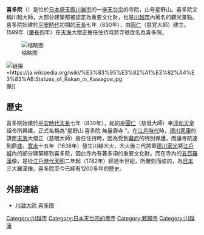'''喜多院'''（{{lang-ja|きたいん}}）是位於[[日本|日本]][[埼玉縣|埼玉縣]][[川越市|川越市]]的一座[[天台宗|天台宗]]的寺院，山号星野山。喜多院又稱川越大師，大部分建築都被認定為重要文化財，也是[[川越市|川越市]]內著名的觀光景點。喜多院始建於[[平安時代|平安時代]]初期的[[天長|天長]]七年（830年），由[[圓仁|圓仁]]（慈覚大師）建立。1599年（[[慶長|慶長]]四年）在[[天海|天海]]大僧正擔任住持時將寺號改名為喜多院。{{日本寺院|name=喜多院|img=File:Kawagoe Kitain temple main hall.jpg|img_capt=慈恵堂|image_width=260|nihongo=喜多院|hiragana=きたいん|romaji=|location={{JPN}}[[埼玉縣|埼玉縣]][[川越市|川越市]]小仙波町1-20-1|sangou='''星野山'''|section=[[天台宗|天台宗]]|god=[[阿彌陀如來|阿彌陀如來]]|found_year=[[淳和天皇|淳和天皇]][[天長|天長]]七年（[[830年|830年]]）|founder=[[淳和天皇|淳和天皇]]（勅願）、[[圓仁|圓仁]](開基)|official_name=星野山 無量壽寺 喜多院|alias=川越大師|struct=|title=[[關東三十六不動尊霊場|關東三十六不動]]28番|cultural_collection=客殿・書院・工匠屏幕折疊屏等展覽（重要文化財）<br />慈恵堂・多寶塔（縣指定有形文化財）}}

[[File:Kawagoe_Kitain_temple_belfry_gate.jpg|缩略图]]

[[File:Statues_of_Rakan_in_Kawagoe.jpg|链接=https://ja.wikipedia.org/wiki/%E3%83%95%E3%82%A1%E3%82%A4%E3%83%AB:Statues_of_Rakan_in_Kawagoe.jpg]]像]]

==歷史==
喜多院始建於[[平安時代|平安時代]][[天長|天長]]七年（830年），起初是[[圓仁|圓仁]]（慈覺大師）奉[[淳和天皇|淳和天皇]]詔令所興建。正式名稱為“星野山 喜多院 無量壽寺 ”。在[[江戶時代|江戶時代]]時，[[德川家康|德川家康]]的謀臣[[天海|天海]]大僧正（慈眼大師）擔任住持時，因為受到[[江戶幕府|幕府]]的特別保護，而讓寺院達到鼎盛。[[寬永|寬永]]十五年（1638年）發生川越大火，大火後三代將軍[[德川家光|德川家光]]將[[江戶城|江戶城]]內的部分建築移到喜多院，因此寺內有著多項的重要文化財。而在寺內的[[五百羅漢|五百羅漢]]像，是從[[江戶時代|江戶時代]][[天明|天明]]二年起（1782年）經過半世紀，所雕刻而成的，為[[日本|日本]]三大羅漢像。喜多院至今已經有1200多年的歷史。

== 外部連結 ==
* [http://www.kawagoe.com/kitain/index.html 川越大師 喜多院]{{Wayback|url=http://www.kawagoe.com/kitain/index.html |date=20190809131520 }}


{{日本小作品}}
{{Religion-buil-stub}}
[[Category:川越市|Category:川越市]]
[[Category:日本天台宗的佛寺|Category:日本天台宗的佛寺]]
[[Category:敕願寺|Category:敕願寺]]
[[Category:川越藩|Category:川越藩]]